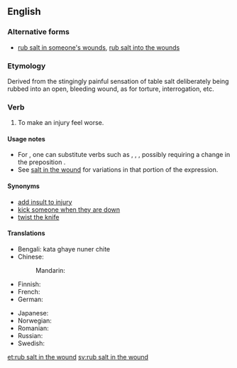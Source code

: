 ==English==

===Alternative forms===
* [[rub salt in someone's wounds]], [[rub salt into the wounds]]

===Etymology===
Derived from the stingingly painful sensation of table salt deliberately being rubbed into an open, bleeding wound, as for torture, interrogation, etc.

===Verb===
{{head|en|verb|head=[[rub]] [[salt in the wound]]}}

# {{context|idiomatic}} To make an injury feel worse.

====Usage notes====
* For {{term|rub}}, one can substitute verbs such as {{term|add}}, {{term|pour}}, {{term|put}}, possibly requiring a change in the preposition {{term|in}}.
* See [[salt in the wound]] for variations in that portion of the expression.

====Synonyms====
* [[add insult to injury]]
* [[kick someone when they are down]]
* [[twist the knife]]

====Translations====
{{trans-top|to make an injury feel worse}}
* Bengali: kata ghaye nuner chite
* Chinese:
*: Mandarin: {{t|cmn|雪上加霜|tr=xuě shàng jiā shuāng|sc=Hani}}
* Finnish: {{t-|fi|vääntää veistä haavassa}}
* French: {{t+|fr|remuer le couteau dans la plaie}}
* German: {{t-|de|Finger auf die Wunde legen}}
{{trans-mid}}
* Japanese: {{t-|ja|傷口に塩を塗る|tr=kizuguchi-ni shio-o nuru|sc=Jpan}}
* Norwegian: {{t-|no|strø salt i såret}}
* Romanian: {{t-|ro|a pune sare pe rană}}
* Russian: {{t-|ru|сыпать соль на рану|tr=sýpat' sol' na ránu|sc=Cyrl}}
* Swedish: {{t-|sv|strö salt i såren}}
{{trans-bottom}}

[[et:rub salt in the wound]]
[[sv:rub salt in the wound]]